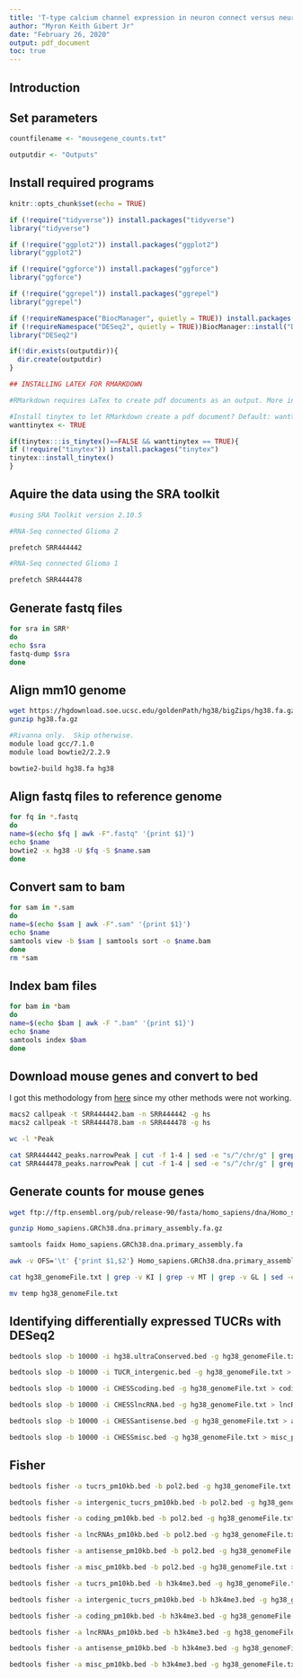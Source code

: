 ```yaml
---
title: 'T-type calcium channel expression in neuron connect versus neuron disconnected glioma'
author: "Myron Keith Gibert Jr"
date: "February 26, 2020"
output: pdf_document
toc: true
---
```


## Introduction

## Set parameters

```r

countfilename <- "mousegene_counts.txt"

outputdir <- "Outputs"

```

## Install required programs

```r
knitr::opts_chunk$set(echo = TRUE)

if (!require("tidyverse")) install.packages("tidyverse")
library("tidyverse")

if (!require("ggplot2")) install.packages("ggplot2")
library("ggplot2")

if (!require("ggforce")) install.packages("ggforce")
library("ggforce")

if (!require("ggrepel")) install.packages("ggrepel")
library("ggrepel")

if (!requireNamespace("BiocManager", quietly = TRUE)) install.packages("BiocManager")
if (!requireNamespace("DESeq2", quietly = TRUE))BiocManager::install("DESeq2")
library("DESeq2")

```

```r
if(!dir.exists(outputdir)){
  dir.create(outputdir)
}
```


```r
## INSTALLING LATEX FOR RMARKDOWN

#RMarkdown requires LaTex to create pdf documents as an output. More information can be found [here](https://bookdown.org/yihui/rmarkdown/pdf-document.html). Alternatively, output can be set to "html_document" or "word_document". End users may install LaTex by setting the "wanttinytex" variable to FALSE and running the following script:

#Install tinytex to let RMarkdown create a pdf document? Default: wanttinytex <- FALSE
wanttinytex <- TRUE

if(tinytex:::is_tinytex()==FALSE && wanttinytex == TRUE){
if (!require("tinytex")) install.packages("tinytex")
tinytex::install_tinytex()
}
```

## Aquire the data using the SRA toolkit

```bash

#using SRA Toolkit version 2.10.5

#RNA-Seq connected Glioma 2

prefetch SRR444442

#RNA-Seq connected Glioma 1

prefetch SRR444478

```

## Generate fastq files

```bash

for sra in SRR*
do
echo $sra
fastq-dump $sra
done

```

## Align mm10 genome

```bash

wget https://hgdownload.soe.ucsc.edu/goldenPath/hg38/bigZips/hg38.fa.gz
gunzip hg38.fa.gz

#Rivanna only.  Skip otherwise.
module load gcc/7.1.0
module load bowtie2/2.2.9

bowtie2-build hg38.fa hg38

```

## Align fastq files to reference genome

```bash

for fq in *.fastq
do
name=$(echo $fq | awk -F".fastq" '{print $1}')
echo $name
bowtie2 -x hg38 -U $fq -S $name.sam
done

```

## Convert sam to bam

```bash

for sam in *.sam
do
name=$(echo $sam | awk -F".sam" '{print $1}')
echo $name
samtools view -b $sam | samtools sort -o $name.bam
done
rm *sam

```

## Index bam files

```bash

for bam in *bam
do
name=$(echo $bam | awk -F ".bam" '{print $1}')
echo $name
samtools index $bam
done

```

## Download mouse genes and convert to bed

I got this methodology from [here](https://github.com/stevekm/reference-annotations/blob/master/Makefile) since my other methods were not working.

```bash

macs2 callpeak -t SRR444442.bam -n SRR444442 -g hs
macs2 callpeak -t SRR444478.bam -n SRR444478 -g hs

wc -l *Peak

cat SRR444442_peaks.narrowPeak | cut -f 1-4 | sed -e "s/^/chr/g" | grep -v chrMT | grep -v chrGL | grep -v chrKI > h3k4me3.bed
cat SRR444478_peaks.narrowPeak | cut -f 1-4 | sed -e "s/^/chr/g" | grep -v chrMT | grep -v chrGL | grep -v chrKI > pol2.bed

```

## Generate counts for mouse genes

```bash

wget ftp://ftp.ensembl.org/pub/release-90/fasta/homo_sapiens/dna/Homo_sapiens.GRCh38.dna.primary_assembly.fa.gz

gunzip Homo_sapiens.GRCh38.dna.primary_assembly.fa.gz

samtools faidx Homo_sapiens.GRCh38.dna.primary_assembly.fa

awk -v OFS='\t' {'print $1,$2'} Homo_sapiens.GRCh38.dna.primary_assembly.fa.fai > hg38_genomeFile.txt

cat hg38_genomeFile.txt | grep -v KI | grep -v MT | grep -v GL | sed -e "s/^/chr/g" > temp

mv temp hg38_genomeFile.txt

```

## Identifying differentially expressed TUCRs with DESeq2

```bash

bedtools slop -b 10000 -i hg38.ultraConserved.bed -g hg38_genomeFile.txt > tucrs_pm10kb.bed

bedtools slop -b 10000 -i TUCR_intergenic.bed -g hg38_genomeFile.txt > intergenic_tucrs_pm10kb.bed

bedtools slop -b 10000 -i CHESScoding.bed -g hg38_genomeFile.txt > coding_pm10kb.bed

bedtools slop -b 10000 -i CHESSlncRNA.bed -g hg38_genomeFile.txt > lncRNAs_pm10kb.bed

bedtools slop -b 10000 -i CHESSantisense.bed -g hg38_genomeFile.txt > antisense_pm10kb.bed

bedtools slop -b 10000 -i CHESSmisc.bed -g hg38_genomeFile.txt > misc_pm10kb.bed

```

## Fisher

```bash

bedtools fisher -a tucrs_pm10kb.bed -b pol2.bed -g hg38_genomeFile.txt > pol2_tucrs_output.txt

bedtools fisher -a intergenic_tucrs_pm10kb.bed -b pol2.bed -g hg38_genomeFile.txt > pol2_intergenic_tucrs_output.txt

bedtools fisher -a coding_pm10kb.bed -b pol2.bed -g hg38_genomeFile.txt > pol2_coding_output.txt

bedtools fisher -a lncRNAs_pm10kb.bed -b pol2.bed -g hg38_genomeFile.txt > pol2_lncRNA_output.txt

bedtools fisher -a antisense_pm10kb.bed -b pol2.bed -g hg38_genomeFile.txt > pol2_antisense_output.txt

bedtools fisher -a misc_pm10kb.bed -b pol2.bed -g hg38_genomeFile.txt > pol2_misc_output.txt

bedtools fisher -a tucrs_pm10kb.bed -b h3k4me3.bed -g hg38_genomeFile.txt > h3k4me3_tucrs_output.txt

bedtools fisher -a intergenic_tucrs_pm10kb.bed -b h3k4me3.bed -g hg38_genomeFile.txt > h3k4me3_intergenic_tucrs_output.txt

bedtools fisher -a coding_pm10kb.bed -b h3k4me3.bed -g hg38_genomeFile.txt > h3k4me3_coding_output.txt

bedtools fisher -a lncRNAs_pm10kb.bed -b h3k4me3.bed -g hg38_genomeFile.txt > h3k4me3_lncRNA_output.txt

bedtools fisher -a antisense_pm10kb.bed -b h3k4me3.bed -g hg38_genomeFile.txt > h3k4me3_antisense_output.txt

bedtools fisher -a misc_pm10kb.bed -b h3k4me3.bed -g hg38_genomeFile.txt > h3k4me3_misc_output.txt

```